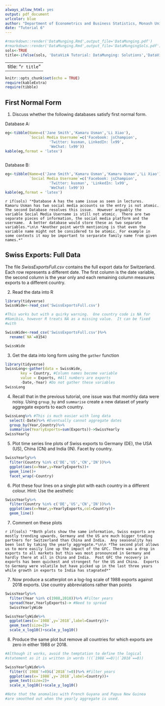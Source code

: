 ```yaml
---
always_allow_html: yes
output: pdf_document
urlcolor: blue
author: "Department of Econometrics and Business Statistics, Monash University"
date: "Tutorial 6"
---
```


```r
#rmarkdown::render('DataMunging.Rmd',output_file='DataMunging.pdf')
#rmarkdown::render('DataMunging.Rmd',output_file='DataMungingSols.pdf')
sols<-TRUE
title<-ifelse(sols, 'DataVizA Tutorial: DataMunging: Solutions','DataVizA Tutorial: DataMunging')
```

---
title: "`r title`"
---

```r
knitr::opts_chunk$set(echo = TRUE)
require(kableExtra)
require(tibble)
```

## First Normal Form

1. Discuss whether the following databases satisfy first normal form.

Database A:
  
```r
eg<-tibble(Name=c('Jane Smith','Kamaru Usman','Li Xiao'),
           `Social Media Username`=c('Facebook: jsChampion',
                    'Twitter: kusman, LinkedIn: lx99',
                    'WeChat: lx99'))  
kable(eg,format = 'latex')
  
```

Database B:

```r
eg<-tibble(Name=c('Jane Smith','Kamaru Usman','Kamaru Usman','Li Xiao'),
           `Social Media Username`=c('Facebook: jsChampion',
                    'Twitter: kusman', 'LinkedIn: lx99',
                    'WeChat: lx99'))  
kable(eg,format = 'latex')
```
  
`r if(sols) "*Database A has the same issue as seen in lectures.  Kamaru Usman has two social media accounts so the entry is not atomic.  The second Database resolves this issue.  However arguably the variable Social Media Username is still not atomic.  There are two separate pieces of information, the social media platform and the username.  A better database would store these as two separate variables.*\n\n *Another point worth mentioning is that even the variable name might not be considered to be atomic. For example in some contexts it may be important to serparate family name from given names.*"`  

## Swiss Exports: Full Data

The file *SwissExportsFull.csv* contains the full export data for Switzerland.  Each row represents a different date.  The first column is the date variable, the second column is the year only and each remaining column measures exports to a different country. 

2. Read the data into R

```r
library(tidyverse)
SwissWide<-read_csv('SwissExportsFull.csv')

#This works but with a quirky warning.  One country code is NA for
#Namibia, however R treats NA as a missing value.  It can be fixed 
#with

SwissWide<-read_csv('SwissExportsFull.csv')%>%
  rename(`NA`=X154)

SwissWide

```

3. Get the data into long form using the `gather` function

```r
library(tidyverse)
SwissLong<-gather(data = SwissWide,
       key = Country, #Column names become variable
       value = Exports, #All numbers are exports
       -Date,-Year) #Do not gather these variables
SwissLong
```

4. Recall that in the previous tutorial, one issue was that monthly data were noisy.  Using `group_by` and `summarise` create a new dataset of yearly aggregate exports to each country.

```r
SwissLong%>% #This is much easier with long data
  select(-Date)%>% #Eventually cannot aggregate dates
  group_by(Year,Country)%>%
  summarise(YearlyExports=sum(Exports))->SwissYearly
SwissYearly
```

5. Plot time series line plots of Swiss exports to Germany (DE), the USA (US), China (CN) and India (IN).  Facet by country.

```r
SwissYearly%>%
  filter(Country %in% c('DE','US','CN','IN'))%>%
  ggplot(aes(x=Year,y=YearlyExports))+
  geom_line()+
  facet_wrap(~Country)
```

6. Plot these four lines on a single plot with each country in a different colour.  Hint: Use the aesthetic

```r
SwissYearly%>%
  filter(Country %in% c('DE','US','CN','IN'))%>%
  ggplot(aes(x=Year,y=YearlyExports,col=Country))+
  geom_line()
```

7. Comment on these plots

`r if(sols) "*Both plots show the same information, Swiss exports are mostly trending upwards, Germany and the US are much bigger trading partners for Switzerland than China and India.  Any seasonality has been lost by taking the yearly aggregate.*\n\n *The second plot allows us to more easily line up the impact of the GFC. There was a drop in exports to all markets but this was most pronounced in Germany and hardly there at all in China and India.  Post GFC the recovery in exports has been quickest and strongest for the US and China.  Exports to Germany were volatile but have picked up in the last three years while growth in exports to India has stagnated*"`  

7. Now produce a scatterplot on a log-log scale of 1988 exports against 2018 exports.  Use country abbreviations rather than points

```r
SwissYearly%>%
  filter(Year %in% c(1988,2018))%>% #Filter years
  spread(Year,YearlyExports)-> #Need to spread
  SwissYearlyWide

SwissYearlyWide%>%
  ggplot(aes(x=`1988`,y=`2018`,label=Country))+
  geom_text(size=2)+
  scale_x_log10()+scale_y_log10()
```

8. Produce the same plot but remove all countries for which exports are zero in either 1988 or 2018.

```r
#Although it works, avoid the temptation to define the logical 
#statement as it is written in words !((`1988`==0)|(`2018`==0))

SwissYearlyWide%>%
  filter((`1988`!=0)&(`2018`!=0))%>% #Filter years
  ggplot(aes(x=`1988`,y=`2018`,label=Country))+
  geom_text(size=2)+
  scale_x_log10()+scale_y_log10()

#Note that the anomalies with French Guyana and Papua New Guinea
#are smoothed out when the yearly aggregate is used.
```

